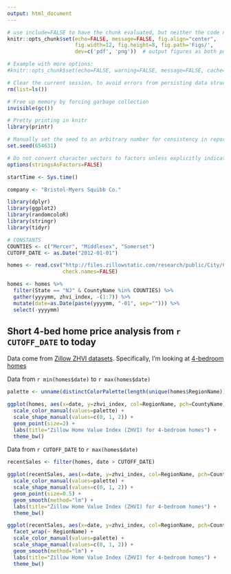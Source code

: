 ```yaml
---
output: html_document
---
```

```r
# use include=FALSE to have the chunk evaluated, but neither the code nor its output displayed.
knitr::opts_chunk$set(echo=FALSE, message=FALSE, fig.align="center",
                      fig.width=12, fig.height=8, fig.path='Figs/',
                      dev=c('pdf', 'png'))  # output figures as both pdf and png

# Example with more options:
#knitr::opts_chunk$set(echo=FALSE, warning=FALSE, message=FALSE, cache=TRUE)
```

```r
# Clear the current session, to avoid errors from persisting data structures
rm(list=ls())

# Free up memory by forcing garbage collection
invisible(gc())

# Pretty printing in knitr
library(printr)

# Manually set the seed to an arbitrary number for consistency in reports
set.seed(654631)

# Do not convert character vectors to factors unless explicitly indicated
options(stringsAsFactors=FALSE)

startTime <- Sys.time()

company <- "Bristol-Myers Squibb Co."
```

```r
library(dplyr)
library(ggplot2)
library(randomcoloR)
library(stringr)
library(tidyr)

# CONSTANTS
COUNTIES <- c("Mercer", "Middlesex", "Somerset")
CUTOFF_DATE <- as.Date("2012-01-01")
```

```r
homes <- read.csv("http://files.zillowstatic.com/research/public/City/City_Zhvi_4bedroom.csv",
                  check.names=FALSE)

homes <- homes %>%
  filter(State == "NJ" & CountyName %in% COUNTIES) %>%
  gather(yyyymm, zhvi_index, -(1:7)) %>%
  mutate(date=as.Date(paste(yyyymm, "-01", sep=""))) %>%
  select(-yyyymm)
```

## Short 4-bed home price analysis from `r CUTOFF_DATE` to today

Data come from [Zillow ZHVI datasets](http://www.zillow.com/research/data/). Specifically, I'm looking at [4-bedroom homes](http://files.zillowstatic.com/research/public/City/City_Zhvi_4bedroom.csv)

Data from `r min(homes$date)` to `r max(homes$date)`
```r
palette <- unname(distinctColorPalette(length(unique(homes$RegionName))))

ggplot(homes, aes(x=date, y=zhvi_index, col=RegionName, pch=CountyName)) +
  scale_color_manual(values=palette) +
  scale_shape_manual(values=c(0, 1, 2)) +
  geom_point(size=2) +
  labs(title="Zillow Home Value Index (ZHVI) for 4-bedroom homes") +
  theme_bw()
```

Data from `r CUTOFF_DATE` to `r max(homes$date)`
```r
recentSales <- filter(homes, date > CUTOFF_DATE)

ggplot(recentSales, aes(x=date, y=zhvi_index, col=RegionName, pch=CountyName)) +
  scale_color_manual(values=palette) +
  scale_shape_manual(values=c(0, 1, 2)) +
  geom_point(size=0.5) +
  geom_smooth(method="lm") +
  labs(title="Zillow Home Value Index (ZHVI) for 4-bedroom homes") +
  theme_bw()

ggplot(recentSales, aes(x=date, y=zhvi_index, col=RegionName, pch=CountyName)) +
  facet_wrap(~ RegionName) +
  scale_color_manual(values=palette) +
  scale_shape_manual(values=c(0, 1, 2)) +
  geom_smooth(method="lm") +
  labs(title="Zillow Home Value Index (ZHVI) for 4-bedroom homes") +
  theme_bw()
```




